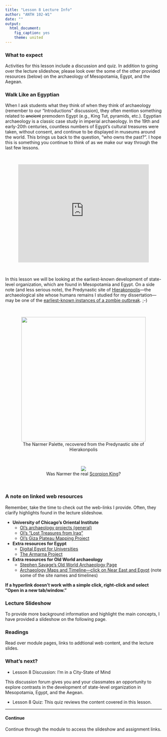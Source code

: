 ```yaml
---
title: "Lesson 8 Lecture Info"
author: "ANTH 102-W1"
date: ""
output:
  html_document:
    fig_caption: yes
    theme: united
---
```


### What to expect
Activities for this lesson include a discussion and quiz. In addition to going over the lecture slideshow, please look over the some of the other provided resources (below) on the archaeology of Mesopotamia, Egypt, and the Aegean.


### Walk Like an Egyptian
When I ask students what they think of when they think of archaeology (remember to our "Introductions" discussion), they often mention something related to ~~ancient~~ premodern Egypt (e.g., King Tut, pyramids, etc.). Egyptian archaeology is a classic case study in imperial archaeology. In the 19th and early-20th centuries, countless numbers of Egypt's cultural treasures were taken, without consent, and continue to be displayed in museums around the world. This brings us back to the question, "who owns the past?". I hope this is something you continue to think of as we make our way through the last few lessons.

<br>

<CENTER>
<iframe width="420" height="315" src="https://www.youtube.com/embed/Cv6tuzHUuuk?rel=0" frameborder="0" allowfullscreen></iframe>
</CENTER>

<br>

In this lesson we will be looking at the earliest-known development of state-level organization, which are found in Mesopotamia and Egypt. On a side note (and less serious note), the Predynastic site of <a href="http://www.hierakonpolis-online.org/" target="_blank">Hierakonpolis</a>---the archaeological site whose humans remains I studied for my dissertation---may be one of the <a href="http://archive.archaeology.org/online/features/hierakonpolis/zombies.html" target="_blank">earliest-known instances of a zombie outbreak</a>. ;-)

<br>

<CENTER>
<figure>
  <img src="http://upload.wikimedia.org/wikipedia/commons/b/be/Narmer_Palette.jpg" width="400">
  <figcaption>The Narmer Palette, recovered from the Predynastic site of Hierakonpolis
  </figcaption>
</figure>
</CENTER>

<br>

<CENTER>
<figure>
  <img src="http://static.comicvine.com/uploads/original/7/74629/1401391-dwayne_johnson.jpg">
  <figcaption>Was Narmer the real <a href="http://en.wikipedia.org/wiki/King_Scorpion" target="_blank">Scorpion King</a>?
  </figcaption>
</figure>
</CENTER>

<br>

### A note on linked web resources
Remember, take the time to check out the web-links I provide. Often, they clarify highlights found in the lecture slideshow.

- __University of Chicago's Oriental Institute__
    + <a href="http://oi.uchicago.edu/research/projects/oriental-institute-archaeology-projects" target="_blank">OI's archaeology projects (general)</a>
    + <a href="http://oi-archive.uchicago.edu/OI/IRAQ/iraq.html" target="_blank">OI's "Lost Treasures from Iraq"</a>
    + <a href="http://oi.uchicago.edu/research/projects/giza-plateau-mapping-project-gpmp-0" target="_blank">OI's Giza Plateau Mapping Project</a>
 
- __Extra resources for Egypt__
    + <a href="http://www.ucl.ac.uk/museums-static/digitalegypt//" target="_blank">Digital Egypt for Universities</a>
    + <a href="http://www.amarnaproject.com/" target="_blank">The Armarna Project</a>
 
- __Extra resources for Old World archaeology__
    + <a href="http://gaialab.asu.edu/Jordan/" target="_blank">Stephen Savage's Old World Archaeology Page</a>
    + <a href="http://www.utexas.edu/courses/denbow/worldmap/archworld.htm" target="_blank">Archaeology Maps and Timeline---click on Near East and Egypt</a> (note some of the site names and timelines)

__If a hyperlink doesn't work with a simple click, right-click and select "Open in a new tab/window."__

### Lecture Slideshow
To provide more background information and highlight the main concepts, I have provided a slideshow on the following page.

### Readings
Read over module pages, links to addtional web content, and the lecture slides.

### What's next?
- Lesson 8 Discussion:  I'm in a City-State of Mind

This discussion forum gives you and your classmates an opportunity to explore contrasts in the development of state-level organization in Mesopotamia, Egypt, and the Aegean.

- Lesson 8 Quiz:  This quiz reviews the content covered in this lesson.

---------

#### Continue
Continue through the module to access the slideshow and assignment links.
